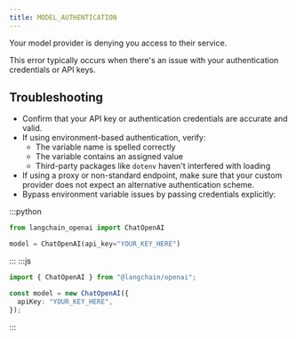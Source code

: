```yaml
---
title: MODEL_AUTHENTICATION
---
```


Your model provider is denying you access to their service.

This error typically occurs when there's an issue with your authentication credentials or API keys.

## Troubleshooting

* Confirm that your API key or authentication credentials are accurate and valid.
* If using environment-based authentication, verify:
    - The variable name is spelled correctly
    - The variable contains an assigned value
    - Third-party packages like `dotenv` haven't interfered with loading
* If using a proxy or non-standard endpoint, make sure that your custom provider does not expect an alternative authentication scheme.
* Bypass environment variable issues by passing credentials explicitly:

:::python
```python
from langchain_openai import ChatOpenAI

model = ChatOpenAI(api_key="YOUR_KEY_HERE")
```
:::
:::js
```typescript
import { ChatOpenAI } from "@langchain/openai";

const model = new ChatOpenAI({
  apiKey: "YOUR_KEY_HERE",
});
```
:::


